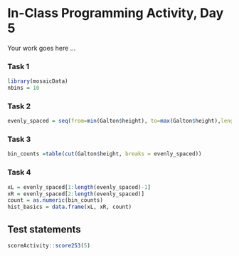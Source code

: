 # In-Class Programming Activity, Day 5

Your work goes here ...


### Task 1
```r
library(mosaicData)
nbins = 10
```

### Task 2
```r
evenly_spaced = seq(from=min(Galton$height), to=max(Galton$height),length.out=nbins+1)
```

### Task 3

```r
bin_counts =table(cut(Galton$height, breaks = evenly_spaced))
```

### Task 4

```r
xL = evenly_spaced[1:length(evenly_spaced)-1]
xR = evenly_spaced[2:length(evenly_spaced)]
count = as.numeric(bin_counts)
hist_basics = data.frame(xL, xR, count)
```





## Test statements

```r
scoreActivity::score253(5)
```